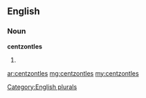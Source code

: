 ==English==

===Noun===
'''centzontles'''

# {{plural of|[[centzontle]]}}

[[Category:English plurals]]

[[ar:centzontles]]
[[mg:centzontles]]
[[my:centzontles]]